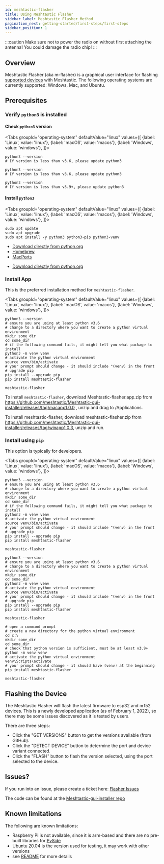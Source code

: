```yaml
---
id: meshtastic-flasher
title: Using Meshtastic Flasher
sidebar_label: Meshtastic Flasher Method
pagination_next: getting-started/first-steps/first-steps
sidebar_position: 1
---
```



:::caution
Make sure not to power the radio on without first attaching the antenna! You could damage the radio chip!
:::

## Overview

Meshtastic Flasher (aka m-flasher) is a graphical user interface for flashing [supported devices](/docs/hardware) with Meshtastic.
The following operating systems are currently supported: Windows, Mac, and Ubuntu.

## Prerequisites

### Verify `python3` is installed

#### Check `python3` version

<Tabs
groupId="operating-system"
defaultValue="linux"
values={[
{label: 'Linux', value: 'linux'},
{label: 'macOS', value: 'macos'},
{label: 'Windows', value: 'windows'},
]}>
<TabItem value="linux">

```shell title="Check python3 version"
python3 --version
# If version is less than v3.6, please update python3
```

</TabItem>
<TabItem value="macos">

```shell title="Check python3 version"
python3 --version
# If version is less than v3.6, please update python3
```

</TabItem>
<TabItem value="windows">

```shell title="Check python3 version"
python3 --version
# If version is less than v3.9+, please update python3
```

</TabItem>
</Tabs>

#### Install `python3`

<Tabs
groupId="operating-system"
defaultValue="linux"
values={[
{label: 'Linux', value: 'linux'},
{label: 'macOS', value: 'macos'},
{label: 'Windows', value: 'windows'},
]}>
<TabItem value="linux">

```shell title="Install python3, pip, and venv"
sudo apt update
sudo apt upgrade
sudo apt install -y python3 python3-pip python3-venv
```

</TabItem>
<TabItem value="macos">

- [Download directly from python.org](https://www.python.org/downloads/macos/)
- [Homebrew](https://brew.sh/)
- [MacPorts](https://www.macports.org/)

</TabItem>
<TabItem value="windows">

- [Download directly from python.org](https://www.python.org/downloads/windows/)

</TabItem>
</Tabs>

### Install App

This is the preferred installation method for `meshtastic-flasher`.

<Tabs
groupId="operating-system"
defaultValue="linux"
values={[
{label: 'Linux', value: 'linux'},
{label: 'macOS', value: 'macos'},
{label: 'Windows', value: 'windows'},
]}>
<TabItem value="linux">

```shell title="Install Meshtastic Flasher"
python3 --version
# ensure you are using at least python v3.6
# change to a directory where you want to create a python virtual environment
mkdir some_dir
cd some_dir
# if the following command fails, it might tell you what package to install
python3 -m venv venv
# activate the python virtual environment
source venv/bin/activate
# your prompt should change - it should include "(venv) in the front
# upgrade pip
pip install --upgrade pip
pip install meshtastic-flasher
```

```shell title="Running Meshtastic Flasher"
meshtastic-flasher
```

</TabItem>
<TabItem value="macos">

To install `meshtastic-flasher`, download Meshtastic-flasher.app.zip from https://github.com/meshtastic/Meshtastic-gui-installer/releases/tag/macapp1.0.0 , unzip and drag to /Applications.

</TabItem>
<TabItem value="windows">

To install meshtastic-flasher, download meshtastic-flasher.zip from https://github.com/meshtastic/Meshtastic-gui-installer/releases/tag/winapp1.0.3, unzip and run.

</TabItem>
</Tabs>

### Install using `pip`

This option is typically for developers.

<Tabs
groupId="operating-system"
defaultValue="linux"
values={[
{label: 'Linux', value: 'linux'},
{label: 'macOS', value: 'macos'},
{label: 'Windows', value: 'windows'},
]}>
<TabItem value="linux">

```shell title="Install Meshtastic Flasher"
python3 --version
# ensure you are using at least python v3.6
# change to a directory where you want to create a python virtual environment
mkdir some_dir
cd some_dir
# if the following command fails, it might tell you what package to install
python3 -m venv venv
# activate the python virtual environment
source venv/bin/activate
# your prompt should change - it should include "(venv) in the front
# upgrade pip
pip install --upgrade pip
pip install meshtastic-flasher
```

```shell title="Running Meshtastic Flasher"
meshtastic-flasher
```

  </TabItem>
  <TabItem value="macos">

```shell title="Install Meshtastic Flasher"
python3 --version
# ensure you are using at least python v3.6
# change to a directory where you want to create a python virtual environment
mkdir some_dir
cd some_dir
python3 -m venv venv
# activate the python virtual environment
source venv/bin/activate
# your prompt should change - it should include "(venv) in the front
# upgrade pip
pip install --upgrade pip
pip install meshtastic-flasher
```

```shell title="Running Meshtastic Flasher"
meshtastic-flasher
```

  </TabItem>
  <TabItem value="windows">

```shell title="Install Meshtastic Flasher"
# open a command prompt
# create a new directory for the python virtual environment
cd c:\
mkdir some_dir
cd some_dir
# check that python version is sufficient, must be at least v3.9+
python -m venv venv
# activate the python virtual environment
venv\Scripts\activate
# your prompt should change - it should have (venv) at the beginning
pip install meshtastic-flasher
```

```shell title="Running Meshtastic Flasher"
meshtastic-flasher
```

  </TabItem>
</Tabs>

## Flashing the Device

The Meshtastic Flasher will flash the latest firmware to esp32 and nrf52 devices. This is a newly developed application (as of February 1, 2022), so there may be some issues discovered as it is tested by users.

There are three steps:

- Click the "GET VERSIONS" button to get the versions available (from GitHub).
- Click the "DETECT DEVICE" button to determine the port and device variant connected.
- Click the "FLASH" button to flash the version selected, using the port selected to the device.

## Issues?

If you run into an issue, please create a ticket here: [Flasher Issues](https://github.com/meshtastic/Meshtastic-gui-installer/issues)

The code can be found at the [Meshtastic-gui-installer repo](https://github.com/meshtastic/Meshtastic-gui-installer)

## Known limitations

The following are known limitations:

- Raspberry Pi is not available, since it is arm-based and there are no pre-built libraries for [PySide](https://wiki.qt.io/Qt_for_Python)
- Ubuntu 20.04 is the version used for testing, it may work with other versions
- see [README](https://github.com/meshtastic/Meshtastic-gui-installer/blob/master/README.md) for more details
